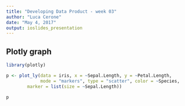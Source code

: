 ```yaml
---
title: "Developing Data Product - week 03"
author: "Luca Cerone"
date: "May 4, 2017"
output: ioslides_presentation
---
```


## Plotly graph

```r
library(plotly)
```

```r
p <- plot_ly(data = iris, x = ~Sepal.Length, y = ~Petal.Length,
             mode = "markers", type = "scatter", color = ~Species,
        marker = list(size = ~Sepal.Length)) 

p
```
